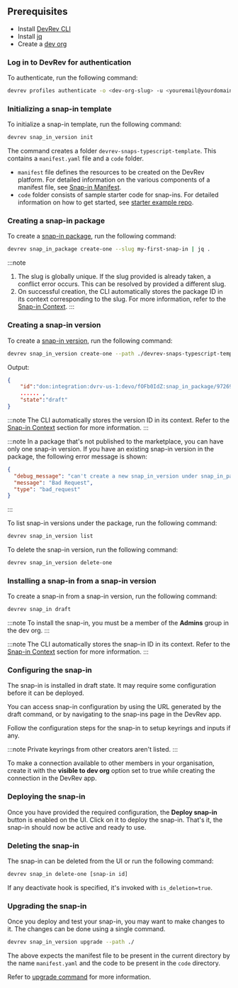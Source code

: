 ## Prerequisites

- Install [DevRev CLI](../snap-ins/references/cli-install)
- Install [jq](https://stedolan.github.io/jq)
- Create a [dev org](https://app.devrev.ai/)

### Log in to DevRev for authentication

To authenticate, run the following command:

```bash
devrev profiles authenticate -o <dev-org-slug> -u <youremail@yourdomain.com>
```

### Initializing a snap-in template

To initialize a snap-in template, run the following command:

```bash
devrev snap_in_version init
```

The command creates a folder `devrev-snaps-typescript-template`. This contains a `manifest.yaml` file and a `code` folder.

- `manifest` file defines the resources to be created on the DevRev platform. For detailed information on the various components of a manifest file, see [Snap-in Manifest](./references/manifest).
- `code` folder consists of sample starter code for snap-ins. For detailed information on how to get started, see [starter example repo](https://github.com/devrev/snap-in-examples/tree/main/1-starter/code#readme).

### Creating a snap-in package

To create a [snap-in package](./concepts), run the following command:

```bash
devrev snap_in_package create-one --slug my-first-snap-in | jq .
```

:::note

1. The slug is globally unique. If the slug provided is already taken, a conflict error occurs. This can be resolved by provided a different slug.
2. On successful creation, the CLI automatically stores the package ID in its context corresponding to the slug. For more information, refer to the [Snap-in Context](./references/cli).
   :::

### Creating a snap-in version

To create a [snap-in version](./concepts), run the following command:

```bash
devrev snap_in_version create-one --path ./devrev-snaps-typescript-template | jq .
```

Output:

```json
{
    "id":"don:integration:dvrv-us-1:devo/fOFb0IdZ:snap_in_package/972696ef-32cf-4ec0-81da-5a4a7804fa91:snap_in_version/52c058a9-7d68-4538-b70e-46efc7dfcd0d",
    ...... ,
    "state":"draft"
}
```

:::note
The CLI automatically stores the version ID in its context. Refer to the [Snap-in Context](./references/cli) section for more information.
:::

:::note
In a package that's not published to the marketplace, you can have only one snap-in version. If you have an existing snap-in version in the package, the following error message is shown:

```json
{
  "debug_message": "can't create a new snap_in_version under snap_in_package <ID> because there is already a non-published snap_in_version under it",
  "message": "Bad Request",
  "type": "bad_request"
}
```
:::

To list snap-in versions under the package, run the following command:

```bash
devrev snap_in_version list
```

To delete the snap-in version, run the following command:

```bash
devrev snap_in_version delete-one
```

### Installing a snap-in from a snap-in version

To create a snap-in from a snap-in version, run the following command:

```bash
devrev snap_in draft
```

:::note
To install the snap-in, you must be a member of the **Admins** group in the dev org.
:::

:::note
The CLI automatically stores the snap-in ID in its context. Refer to the [Snap-in Context](./references/cli) section for more information.
:::

### Configuring the snap-in

The snap-in is installed in draft state. It may require some configuration before it can be deployed.

You can access snap-in configuration by using the URL generated by the draft command, or by navigating to the snap-ins page in the DevRev app.

Follow the configuration steps for the snap-in to setup keyrings and inputs if any.

:::note
Private keyrings from other creators aren't listed.
:::

To make a connection available to other members in your organisation, create it with the **visible to dev org** option set to true while creating the connection in the DevRev app.

### Deploying the snap-in

Once you have provided the required configuration, the **Deploy snap-in** button is enabled on the UI. Click on it to deploy the snap-in.
That's it, the snap-in should now be active and ready to use.

### Deleting the snap-in

The snap-in can be deleted from the UI or run the following command:

```bash
devrev snap_in delete-one [snap-in id]
```

If any deactivate hook is specified, it's invoked with `is_deletion=true`.

### Upgrading the snap-in

Once you deploy and test your snap-in, you may want to make changes to it. The changes can be done using a single command.

```bash
devrev snap_in_version upgrade --path ./
```

The above expects the manifest file to be present in the current directory by the name `manifest.yaml` and the code to be present in the `code` directory.

Refer to [upgrade command](./upgrades) for more information.